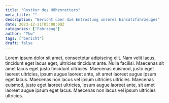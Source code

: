 ```yaml
---
title: "Rostkur des Höhenretters"
meta_title: ""
description: "Bericht über die Entrostung unseres Einsatzfahrzeuges"
date: 2023-12-21T05:00:00Z
categories: ["Fahrzeug"]
author: "Thw"
tags: ["bericht"]
draft: false
---
```


Lorem ipsum dolor sit amet, consectetur adipiscing elit. Nam velit lacus, tincidunt eget lacus eget, ultricies tincidunt ante. Nulla facilisi. Maecenas sit amet lacus eget justo tincidunt ultricies. Maecenas euismod, justo eget laoreet ultricies, ipsum augue laoreet ante, sit amet laoreet augue ipsum eget lacus. Maecenas non lacus vel ipsum ultricies ultricies. Maecenas euismod, justo eget laoreet ultricies, ipsum augue laoreet ante, sit amet laoreet augue ipsum eget lacus. Maecenas non lacus vel ipsum ultricies ultricies.